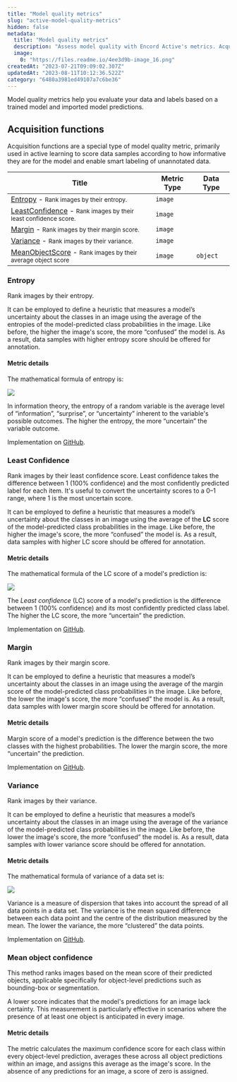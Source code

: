 ```yaml
---
title: "Model quality metrics"
slug: "active-model-quality-metrics"
hidden: false
metadata: 
  title: "Model quality metrics"
  description: "Assess model quality with Encord Active's metrics. Acquire insights through acquisition functions: Entropy, Least Confidence, Margin, Variance, Mean Object Confidence. Optimize model evaluation."
  image: 
    0: "https://files.readme.io/4ee3d9b-image_16.png"
createdAt: "2023-07-21T09:09:02.307Z"
updatedAt: "2023-08-11T10:12:36.522Z"
category: "6480a3981ed49107a7c6be36"
---
```

Model quality metrics help you evaluate your data and labels based on a trained model and imported model predictions.

## Acquisition functions

Acquisition functions are a special type of model quality metric, primarily used in active learning to score data samples according to how informative they are for the model and enable smart labeling of unannotated data.

| Title                                                                                              | Metric Type | Data Type |
|----------------------------------------------------------------------------------------------------|-------------|-----------|
| [Entropy](#entropy) - <small>Rank images by their entropy.</small>                                 | `image`     |           |
| [LeastConfidence](#least-confidence) - <small>Rank images by their least confidence score.</small> | `image`     |           |
| [Margin](#margin) - <small>Rank images by their margin score.</small>                              | `image`     |           |
| [Variance](#variance) - <small>Rank images by their variance.</small>                              | `image`     |           |
| [MeanObjectScore](#mean-object-confidence) - <small>Rank images by their average object score</small>   | `image`     | `object`  |


### Entropy

Rank images by their entropy. 

It can be employed to define a heuristic that measures a model’s uncertainty about the classes in an image using the average of the entropies of the model-predicted class probabilities in the image. Like before, the higher the image's score, the more “confused” the model is. As a result, data samples with higher entropy score should be offered for annotation.

#### Metric details

The mathematical formula of entropy is:

<div class="flex justify-center">
    <img src="https://storage.googleapis.com/docs-media.encord.com/static/img/images/ea-entropy-equation.png" />
</div>

In information theory, the entropy of a random variable is the average level of “information”, “surprise”, or “uncertainty” inherent to the variable's possible outcomes. The higher the entropy, the more “uncertain” the variable outcome.

Implementation on [GitHub](https://github.com/encord-team/encord-active/blob/main/src/encord_active/lib/metrics/acquisition_metrics/acquisition_functions.py).


### Least Confidence

Rank images by their least confidence score. Least confidence takes the difference between 1 (100% confidence) and the most confidently predicted label for each item. It's useful to convert the uncertainty scores to a 0–1 range, where 1 is the most uncertain score.

It can be employed to define a heuristic that measures a model’s uncertainty about the classes in an image using the average of the **LC** score of the model-predicted class probabilities in the image. Like before, the higher the image's score, the more “confused” the model is. As a result, data samples with higher LC score should be offered for annotation.

#### Metric details

The mathematical formula of the LC score of a model's prediction is:

<div class="flex justify-center">
    <img src="https://storage.googleapis.com/docs-media.encord.com/static/img/images/ea-least-confidence-equation.png" />
</div>

The _Least confidence_ (LC) score of a model's prediction is the difference between 1 (100% confidence) and its most confidently predicted class label. The higher the LC score, the more “uncertain” the prediction.

Implementation on [GitHub](https://github.com/encord-team/encord-active/blob/main/src/encord_active/lib/metrics/acquisition_metrics/acquisition_functions.py).


### Margin

Rank images by their margin score.

It can be employed to define a heuristic that measures a model’s uncertainty about the classes in an image using the average of the margin score of the model-predicted class probabilities in the image. Like before, the lower the image's score, the more “confused” the model is. As a result, data samples with lower margin score should be offered for annotation.

#### Metric details

Margin score of a model's prediction is the difference between the two classes with the highest probabilities. The lower the margin score, the more “uncertain” the prediction.

Implementation on [GitHub](https://github.com/encord-team/encord-active/blob/main/src/encord_active/lib/metrics/acquisition_metrics/acquisition_functions.py).


### Variance

Rank images by their variance.

It can be employed to define a heuristic that measures a model’s uncertainty about the classes in an image using the average of the variance of the model-predicted class probabilities in the image. Like before, the lower the image's score, the more “confused” the model is. As a result, data samples with lower variance score should be offered for annotation.

#### Metric details

The mathematical formula of variance of a data set is:

<div class="flex justify-center">
    <img src="https://storage.googleapis.com/docs-media.encord.com/static/img/images/ea-variance-equation.png" />
</div>

Variance is a measure of dispersion that takes into account the spread of all data points in a data set. The variance is the mean squared difference between each data point and the centre of the distribution measured by the mean. The lower the variance, the more “clustered” the data points.

Implementation on [GitHub](https://github.com/encord-team/encord-active/blob/main/src/encord_active/lib/metrics/acquisition_metrics/acquisition_functions.py).

### Mean object confidence

This method ranks images based on the mean score of their predicted objects, applicable specifically for object-level predictions such as bounding-box or segmentation.

A lower score indicates that the model's predictions for an image lack certainty. This measurement is particularly effective in scenarios where the presence of at least one object is anticipated in every image.

#### Metric details

The metric calculates the maximum confidence score for each class within every object-level prediction, averages these across all object predictions within an image, and assigns this average as the image's score. In the absence of any predictions for an image, a score of zero is assigned.